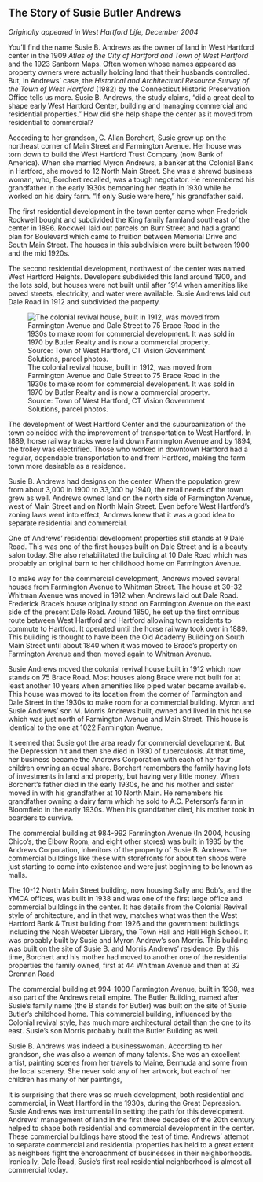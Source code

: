 ## The Story of Susie Butler Andrews {-}

*Originally appeared in West Hartford Life, December 2004*

You’ll find the name Susie B. Andrews as the owner of land in West Hartford center in the 1909 *Atlas of the City of Hartford and Town of West Hartford* and the 1923 Sanborn Maps. Often women whose names appeared as property owners were actually holding land that their husbands controlled. But, in Andrews’ case, the *Historical and Architectural Resource Survey of the Town of West Hartford* (1982) by the Connecticut Historic Preservation Office tells us more. Susie B. Andrews, the study claims, “did a great deal to shape early West Hartford Center, building and managing commercial and residential properties.” How did she help shape the center as it moved from residential to commercial?

According to her grandson, C. Allan Borchert, Susie grew up on the northeast corner of Main Street and Farmington Avenue. Her house was torn down to build the West Hartford Trust Company (now Bank of America). When she married Myron Andrews, a banker at the Colonial Bank in Hartford, she moved to 12 North Main Street. She was a shrewd business woman, who, Borchert recalled, was a tough negotiator. He remembered his grandfather in the early 1930s bemoaning her death in 1930 while he worked on his dairy farm. “If only Susie were here,” his grandfather said.

The first residential development in the town center came when Frederick Rockwell bought and subdivided the King family farmland southeast of the center in 1896. Rockwell laid out parcels on Burr Street and had a grand plan for Boulevard which came to fruition between Memorial Drive and South Main Street. The houses in this subdivision were built between 1900 and the mid 1920s.

The second residential development, northwest of the center was named West Hartford Heights. Developers subdivided this land around 1900, and the lots sold, but houses were not built until after 1914 when amenities like paved streets, electricity, and water were available. Susie Andrews laid out Dale Road in 1912 and subdivided the property.

![The colonial revival house, built in 1912, was moved from Farmington Avenue and Dale Street to 75 Brace Road in the 1930s to make room for commercial development. It was sold in 1970 by Butler Realty and is now a commercial property. Source: Town of West Hartford, CT Vision Government Solutions, parcel photos.](images/07-andrews-brace-rd.jpg)

The development of West Hartford Center and the suburbanization of the town coincided with the improvement of transportation to West Hartford. In 1889, horse railway tracks were laid down Farmington Avenue and by 1894, the trolley was electrified. Those who worked in downtown Hartford had a regular, dependable transportation to and from Hartford, making the farm town more desirable as a residence.

Susie B. Andrews had designs on the center. When the population grew from about 3,000 in 1900 to 33,000 by 1940, the retail needs of the town grew as well. Andrews owned land on the north side of Farmington Avenue, west of Main Street and on North Main Street. Even before West Hartford’s zoning laws went into effect, Andrews knew that it was a good idea to separate residential and commercial.

One of Andrews’ residential development properties still stands at 9 Dale Road. This was one of the first houses built on Dale Street and is a beauty salon today. She also rehabilitated the building at 10 Dale Road which was probably an original barn to her childhood home on Farmington Avenue.

To make way for the commercial development, Andrews moved several houses from Farmington Avenue to Whitman Street. The house at 30-32 Whitman Avenue was moved in 1912 when Andrews laid out Dale Road. Frederick Brace’s house originally stood on Farmington Avenue on the east side of the present Dale Road. Around 1850, he set up the first omnibus route between West Hartford and Hartford allowing town residents to commute to Hartford. It operated until the horse railway took over in 1889. This building is thought to have been the Old Academy Building on South Main Street until about 1840 when it was moved to Brace’s property on Farmington Avenue and then moved again to Whitman Avenue.

Susie Andrews moved the colonial revival house built in 1912 which now stands on 75 Brace Road. Most houses along Brace were not built for at least another 10 years when amenities like piped water became available. This house was moved to its location from the corner of Farmington and Dale Street in the 1930s to make room for a commercial building. Myron and Susie Andrews’ son M. Morris Andrews built, owned and lived in this house which was just north of Farmington Avenue and Main Street. This house is identical to the one at 1022 Farmington Avenue.

It seemed that Susie got the area ready for commercial development. But the Depression hit and then she died in 1930 of tuberculosis. At that time, her business became the Andrews Corporation with each of her four children owning an equal share. Borchert remembers the family having lots of investments in land and property, but having very little money. When Borchert’s father died in the early 1930s, he and his mother and sister moved in with his grandfather at 10 North Main. He remembers his grandfather owning a dairy farm which he sold to A.C. Peterson’s farm in Bloomfield in the early 1930s. When his grandfather died, his mother took in boarders to survive.

The commercial building at 984-992 Farmington Avenue (In 2004, housing Chico’s, the Elbow Room, and eight other stores) was built in 1935 by the Andrews Corporation, inheritors of the property of Susie B. Andrews. The commercial buildings like these with storefronts for about ten shops were just starting to come into existence and were just beginning to be known as malls.

The 10-12 North Main Street building, now housing Sally and Bob’s, and the YMCA offices, was built in 1938 and was one of the first large office and commercial buildings in the center. It has details from the Colonial Revival style of architecture, and in that way, matches what was then the West Hartford Bank & Trust building from 1926 and the government buildings including the Noah Webster Library, the Town Hall and Hall High School. It was probably built by Susie and Myron Andrew’s son Morris. This building was built on the site of Susie B. and Morris Andrews’ residence. By this time, Borchert and his mother had moved to another one of the residential properties the family owned, first at 44 Whitman Avenue and then at 32 Grennan Road

The commercial building at 994-1000 Farmington Avenue, built in 1938, was also part of the Andrews retail empire. The Butler Building, named after Susie’s family name (the B stands for Butler) was built on the site of Susie Butler’s childhood home. This commercial building, influenced by the Colonial revival style, has much more architectural detail than the one to its east. Susie’s son Morris probably built the Butler Building as well.

Susie B. Andrews was indeed a businesswoman. According to her grandson, she was also a woman of many talents. She was an excellent artist, painting scenes from her travels to Maine, Bermuda and some from the local scenery. She never sold any of her artwork, but each of her children has many of her paintings,

It is surprising that there was so much development, both residential and commercial, in West Hartford in the 1930s, during the Great Depression. Susie Andrews was instrumental in setting the path for this development. Andrews’ management of land in the first three decades of the 20th century helped to shape both residential and commercial development in the center. These commercial buildings have stood the test of time. Andrews’ attempt to separate commercial and residential properties has held to a great extent as neighbors fight the encroachment of businesses in their neighborhoods. Ironically, Dale Road, Susie’s first real residential neighborhood is almost all commercial today.
